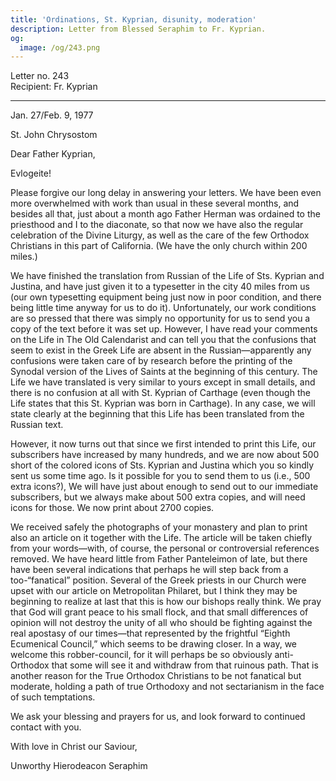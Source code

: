 ```yaml
---
title: 'Ordinations, St. Kyprian, disunity, moderation'
description: Letter from Blessed Seraphim to Fr. Kyprian.
og:
  image: /og/243.png
---
```


<div style={{textAlign:'right', fontFamily:'monospace'}}>Letter no. 243</div>
<div style={{textAlign:'left', fontFamily:'monospace'}}>Recipient: Fr. Kyprian</div>

---

Jan. 27/Feb. 9, 1977

St. John Chrysostom

Dear Father Kyprian,

Evlogeite!

Please forgive our long delay in answering your letters. We have been even more overwhelmed with work than usual in these several months, and besides all that, just about a month ago Father Herman was ordained to the priesthood and I to the diaconate, so that now we have also the regular celebration of the Divine Liturgy, as well as the care of the few Orthodox Christians in this part of California. (We have the only church within 200 miles.)

We have finished the translation from Russian of the Life of Sts. Kyprian and Justina, and have just given it to a typesetter in the city 40 miles from us (our own typesetting equipment being just now in poor condition, and there being little time anyway for us to do it). Unfortunately, our work conditions are so pressed that there was simply no opportunity for us to send you a copy of the text before it was set up. However, I have read your comments on the Life in The Old Calendarist and can tell you that the confusions that seem to exist in the Greek Life are absent in the Russian—apparently any confusions were taken care of by research before the printing of the Synodal version of the Lives of Saints at the beginning of this century. The Life we have translated is very similar to yours except in small details, and there is no confusion at all with St. Kyprian of Carthage (even though the Life states that this St. Kyprian was born in Carthage). In any case, we will state clearly at the beginning that this Life has been translated from the Russian text.

However, it now turns out that since we first intended to print this Life, our subscribers have increased by many hundreds, and we are now about 500 short of the colored icons of Sts. Kyprian and Justina which you so kindly sent us some time ago. Is it possible for you to send them to us (i.e., 500 extra icons?), We will have just about enough to send out to our immediate subscribers, but we always make about 500 extra copies, and will need icons for those. We now print about 2700 copies.

We received safely the photographs of your monastery and plan to print also an article on it together with the Life. The article will be taken chiefly from your words—with, of course, the personal or controversial references removed. We have heard little from Father Panteleimon of late, but there have been several indications that perhaps he will step back from a too-“fanatical” position. Several of the Greek priests in our Church were upset with our article on Metropolitan Philaret, but I think they may be beginning to realize at last that this is how our bishops really think. We pray that God will grant peace to his small flock, and that small differences of opinion will not destroy the unity of all who should be fighting against the real apostasy of our times—that represented by the frightful “Eighth Ecumenical Council,” which seems to be drawing closer. In a way, we welcome this robber-council, for it will perhaps be so obviously anti-Orthodox that some will see it and withdraw from that ruinous path. That is another reason for the True Orthodox Christians to be not fanatical but moderate, holding a path of true Orthodoxy and not sectarianism in the face of such temptations.

We ask your blessing and prayers for us, and look forward to continued contact with you.

With love in Christ our Saviour,

Unworthy Hierodeacon Seraphim
